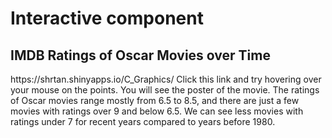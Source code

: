 # Interactive component

## IMDB Ratings of Oscar Movies over Time

https://shrtan.shinyapps.io/C_Graphics/
Click this link and try hovering over your mouse on the points. You will see the poster of the movie.
The ratings of Oscar movies range mostly from 6.5 to 8.5, and there are just a few movies with ratings over 9 and below 6.5. We can see less movies with ratings under 7 for recent years compared to years before 1980.


